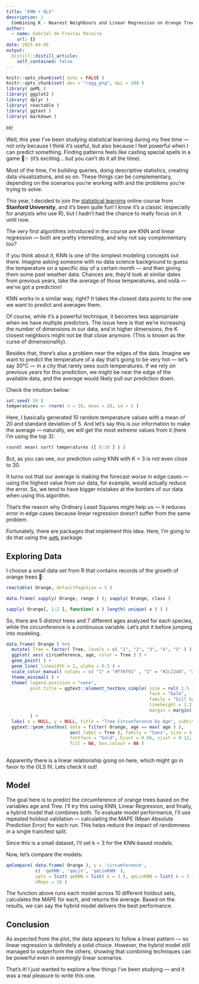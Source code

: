 ```yaml
---
title: "KNN + OLS"
description: |
  Combining K - Nearest Neighbours and Linear Regression on Orange Trees growth
author:
  - name: Gabriel de Freitas Pereira
    url: {}
date: 2025-04-06
output:
  distill::distill_article:
    self_contained: false
---
```



```r
knitr::opts_chunk$set( echo = FALSE )
knitr::opts_chunk$set( dev = "ragg_png", dpi = 300 )
library( qeML )
library( ggplot2 )
library( dplyr )
library( reactable )
library( ggtext )
library( markdown )
```

Hi!

Well, this year I've been studying statistical learning during my free time — not only because I think it’s useful, but also because I feel powerful when I can predict something. Finding patterns feels like casting special spells in a game 🧙️✨ (it's exciting... but you can’t do it all the time).

Most of the time, I’m building queries, doing descriptive statistics, creating data visualizations, and so on. These things can be complementary, depending on the scenarios you're working with and the problems you're trying to solve.

This year, I decided to join the [statistical learning](https://online.stanford.edu/courses/sohs-ystatslearning-statistical-learning-r) online course from **Stanford University**, and it’s been quite fun! I know it’s a classic (especially for analysts who use R), but I hadn’t had the chance to really focus on it until now. 

The very first algorithms introduced in the course are KNN and linear regression — both are pretty interesting, and why not say complementary too?

If you think about it, KNN is one of the simplest modeling concepts out there.
Imagine asking someone with no data science background to guess the temperature on a specific day of a certain month — and then giving them some past weather data. Chances are, they’d look at similar dates from previous years, take the average of those temperatures, and voilà — we’ve got a prediction!

KNN works in a similar way, right? It takes the closest data points to the one we want to predict and averages them.

Of course, while it’s a powerful technique, it becomes less appropriate when we have multiple predictors. The issue here is that we’re increasing the number of dimensions in our data, and in higher dimensions, the K closest neighbors might not be that close anymore. (This is known as the curse of dimensionality). 

Besides that, there’s also a problem near the edges of the data. Imagine we want to predict the temperature of a day that’s going to be very hot — let’s say 30°C — in a city that rarely sees such temperatures. If we rely on previous years for this prediction, we might be near the edge of the available data, and the average would likely pull our prediction down.

Check the intuition below:

```r
set.seed( 50 )
temperatures <- rnorm( n = 10, mean = 20, sd = 5 )
```

Here, I basically generated 10 random temperature values with a mean of 20 and standard deviation of 5. And let’s say this is our information to make the average — naturally, we will get the most extreme values from it (here I’m using the top 3):

```r
round( mean( sort( temperatures )[ 8:10 ] ) )
```

But, as you can see, our prediction using KNN with K = 3 is not even close to 30.

It turns out that our average is making the forecast worse in edge cases — using the highest value from our data, for example, would actually reduce the error. So, we tend to have bigger mistakes at the borders of our data when using this algorithm.

That’s the reason why Ordinary Least Squares might help us — it reduces error in edge cases because linear regression doesn’t suffer from the same problem.

Fortunately, there are packages that implement this idea. Here, I’m going to do that using the [`qeML`](https://cran.r-project.org/web/packages/qeML/index.html) package.

## Exploring Data

I choose a small data set from R that contains records of the growth of orange trees 🍊:

```r
reactable( Orange, defaultPageSize = 5 )
```

```r
data.frame( sapply( Orange, range ) ); sapply( Orange, class )
```

```r
sapply( Orange[, 1:2 ], function( x ) length( unique( x ) ) )
```

So, there are 5 distinct trees and 7 different ages analyzed for each species, while the circumference is a continuous variable. Let’s plot it before jumping into modeling.

```r
data.frame( Orange ) %>%
  mutate( Tree = factor( Tree, levels = c( "1", "2", "3", "4", "5" ) ) ) %>%
  ggplot( aes( circumference, age, color = Tree ) ) +
  geom_point( ) +
  geom_line( linewidth = 2, alpha = 0.5 ) +
  scale_color_manual( values = c( "1" = "#ff6f91" , "2" = "#2c2240", "3" = "#a17ee6", "4" = "#37dbfa", "5" = "#258faa" ) ) +
  theme_minimal( ) +
  theme( legend.position = "none",
         plot.title = ggtext::element_textbox_simple( size = rel( 1.5 ),
                                                      face = "bold",
                                                      family = "Gill Sans",
                                                      lineheight = 1.2,
                                                      margin = margin( 1, 0.5, 0.5, 0.5, "lines") )
         ) +
  labs( x = NULL, y = NULL, title = "Tree Circunference by Age", subtitle = "" ) +
  ggtext::geom_textbox( data = filter( Orange, age == max( age ) ),
                        aes( label = Tree ), family = "Sans", size = 4,
                        fontface = "bold", hjust = 0.06, vjust = 0.12, 
                        fill = NA, box.colour = NA )
 
```
Apparently there is a linear relationship going on here, which might go in favor to the OLS fit. Lets check it out!

## Model

The goal here is to predict the circumference of orange trees based on the variables age and Tree. I’ll try this using KNN, Linear Regression, and finally, a hybrid model that combines both.
To evaluate model performance, I’ll use repeated holdout validation — calculating the MAPE (Mean Absolute Prediction Error) for each run. This helps reduce the impact of randomness in a single train/test split.

Since this is a small dataset, I’ll set k = 3 for the KNN-based models.

Now, let’s compare the models:

```r
qeCompare( data.frame( Orange ), y = 'circumference', 
           c( 'qeKNN', 'qeLin', 'qeLinKNN' ),
           opts = list( qeKNN = list( k = 3 ), qeLinKNN = list( k = 3 ) ),
           nReps = 10 )
```
The function above runs each model across 10 different holdout sets, calculates the MAPE for each, and returns the average. Based on the results, we can say the hybrid model delivers the best performance.

## Conclusion

As expected from the plot, the data appears to follow a linear pattern — so linear regression is definitely a solid choice. However, the hybrid model still managed to outperform the others, showing that combining techniques can be powerful even in seemingly linear scenarios.

That’s it! I just wanted to explore a few things I’ve been studying — and it was a real pleasure to write this one.

